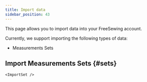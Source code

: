 ```yaml
---
title: Import data
sidebar_position: 43
---
```



<DocusaurusDoc>
  <RoleBlock user>

This page allows you to import data into your FreeSewing account.

Currently, we support importing the following types of data:

- Measurements Sets

## Import Measurements Sets {#sets}

    <ImportSet />

  </RoleBlock>
</DocusaurusDoc>
